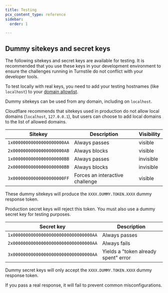 ```yaml
---
title: Testing
pcx_content_type: reference
sidebar:
  order: 1

---
```



## Dummy sitekeys and secret keys

The following <GlossaryTooltip term="sitekey">sitekeys</GlossaryTooltip> and <GlossaryTooltip term="secret key">secret keys</GlossaryTooltip> are available for testing. It is recommended that you use these keys in your development environment to ensure the challenges running in Turnstile do not conflict with your developer tools.

To test locally with real keys, you need to add your testing hostnames (like `localhost`) to your [domain allowlist](/turnstile/concepts/domain-management/).

Dummy sitekeys can be used from any domain, including on `localhost`.

Cloudflare recommends that sitekeys used in production do not allow local domains (`localhost`, `127.0.0.1`), but users can choose to add local domains to the list of allowed domains.

| Sitekey                    | Description                     | Visibility |
| -------------------------- | ------------------------------- | ---------- |
| `1x00000000000000000000AA` | Always passes                   | visible    |
| `2x00000000000000000000AB` | Always blocks                   | visible    |
| `1x00000000000000000000BB` | Always passes                   | invisible  |
| `2x00000000000000000000BB` | Always blocks                   | invisible  |
| `3x00000000000000000000FF` | Forces an interactive challenge | visible    |

These dummy sitekeys will produce the `XXXX.DUMMY.TOKEN.XXXX` dummy response token.

Production secret keys will reject this token. You must also use a dummy secret key for testing purposes.

| Secret key                            | Description                          |
| ------------------------------------- | ------------------------------------ |
| `1x0000000000000000000000000000000AA` | Always passes                        |
| `2x0000000000000000000000000000000AA` | Always fails                         |
| `3x0000000000000000000000000000000AA` | Yields a "token already spent" error |

Dummy secret keys will only accept the `XXXX.DUMMY.TOKEN.XXXX` dummy response token.

If you pass a real response, it will fail to prevent common misconfigurations.
